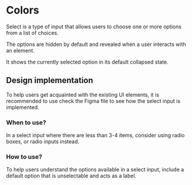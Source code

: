 
<Meta title="Releases/v0.1.x/v0.1.0/Migration guide" />

# Colors

Select is a type of input that allows users to choose one or more options from a list of choices.

The options are hidden by default and revealed when a user interacts with an element.

It shows the currently selected option in its default collapsed state.

## Design implementation

To help users get acquainted with the existing UI elements, it is recommended to use check the Figma file to see how the select input is implemented.

### When to use?

In a select input where there are less than 3-4 items, consider using radio boxes, or radio inputs instead.

### How to use?

To help users understand the options available in a select input, include a default option that is unselectable and acts as a label.
